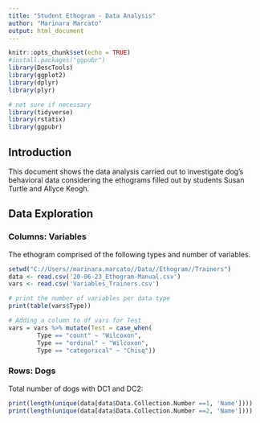 ```yaml
---
title: "Student Ethogram - Data Analysis"
author: "Marinara Marcato"
output: html_document
---
```


```r
knitr::opts_chunk$set(echo = TRUE)
#install.packages("ggpubr")
library(DescTools)
library(ggplot2)
library(dplyr)
library(plyr)

# not sure if necessary
library(tidyverse)
library(rstatix)
library(ggpubr)
```

## Introduction 
This document shows the data analysis carried out to investigate 
dog's behavioral data considering the ethograms filled out by students
Susan Turtle and Allyce Keogh.


## Data Exploration
### Columns: Variables
The ethogram comprised of the following types and number of variables.

```r
setwd("C://Users//marinara.marcato//Data//Ethogram//Trainers")
data <- read.csv('20-06-23_Ethogram-Manual.csv')
vars <- read.csv('Variables_Trainers.csv')

# print the number of variables per data type
print(table(vars$Type))

# Adding a column to df vars for Test 
vars = vars %>% mutate(Test = case_when(
        Type == "count" ~ "Wilcoxon",
        Type == "ordinal" ~ "Wilcoxon", 
        Type == "categorical" ~ "Chisq"))
```


### Rows: Dogs
Total number of dogs with DC1 and DC2:
```r
print(length(unique(data[data$Data.Collection.Number ==1, 'Name'])))
print(length(unique(data[data$Data.Collection.Number ==2, 'Name'])))
```

